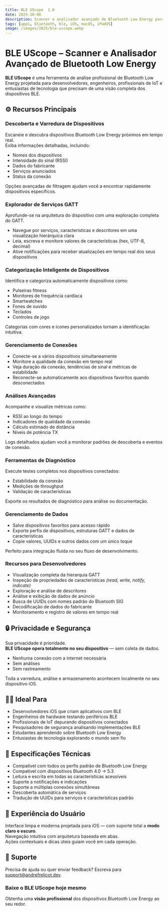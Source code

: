 ```yaml
---
title: BLE UScope  1.0
date: 2025-10-06  
description: Scanner e analisador avançado de Bluetooth Low Energy para iOS/iPadOS e macOS (Catalyst).  
tags: [apps, bluetooth, ble, iOS, macOS, iPadOS]  
image: /images/2025/ble-uscope.webp
---
```


# **BLE UScope – Scanner e Analisador Avançado de Bluetooth Low Energy**

**BLE UScope** é uma ferramenta de análise profissional de Bluetooth Low Energy projetada para desenvolvedores, engenheiros, profissionais de IoT e entusiastas de tecnologia que precisam de uma visão completa dos dispositivos BLE.


## ⚙️ Recursos Principais

### **Descoberta e Varredura de Dispositivos**
Escaneie e descubra dispositivos Bluetooth Low Energy próximos em tempo real.  
Exiba informações detalhadas, incluindo:
- Nomes dos dispositivos  
- Intensidade do sinal (RSSI)  
- Dados do fabricante  
- Serviços anunciados  
- Status da conexão  

Opções avançadas de filtragem ajudam você a encontrar rapidamente dispositivos específicos.


### **Explorador de Serviços GATT**
Aprofunde-se na arquitetura do dispositivo com uma exploração completa do GATT.  
- Navegue por serviços, características e descritores em uma visualização hierárquica clara  
- Leia, escreva e monitore valores de características (hex, UTF-8, decimal)  
- Ative notificações para receber atualizações em tempo real dos seus dispositivos  


### **Categorização Inteligente de Dispositivos**
Identifica e categoriza automaticamente dispositivos como:
- Pulseiras fitness  
- Monitores de frequência cardíaca  
- Smartwatches  
- Fones de ouvido  
- Teclados  
- Controles de jogo  

Categorias com cores e ícones personalizados tornam a identificação intuitiva.


### **Gerenciamento de Conexões**
- Conecte-se a vários dispositivos simultaneamente  
- Monitore a qualidade da conexão em tempo real  
- Veja duração da conexão, tendências de sinal e métricas de estabilidade  
- Reconecte-se automaticamente aos dispositivos favoritos quando desconectados  


### **Análises Avançadas**
Acompanhe e visualize métricas como:
- RSSI ao longo do tempo  
- Indicadores de qualidade da conexão  
- Cálculo estimado de distância  
- Níveis de potência TX  

Logs detalhados ajudam você a monitorar padrões de descoberta e eventos de conexão.


### **Ferramentas de Diagnóstico**
Execute testes completos nos dispositivos conectados:
- Estabilidade da conexão  
- Medições de throughput  
- Validação de características  

Exporte os resultados de diagnóstico para análise ou documentação.


### **Gerenciamento de Dados**
- Salve dispositivos favoritos para acesso rápido  
- Exporte perfis de dispositivos, estruturas GATT e dados de características  
- Copie valores, UUIDs e outros dados com um único toque  

Perfeito para integração fluida no seu fluxo de desenvolvimento.


### **Recursos para Desenvolvedores**
- Visualização completa da hierarquia GATT  
- Inspeção de propriedades de características *(read, write, notify, indicate)*  
- Exploração e análise de descritores  
- Análise e exibição de dados de anúncio  
- Busca de UUIDs com nomes padrão do Bluetooth SIG  
- Decodificação de dados do fabricante  
- Monitoramento e registro de valores em tempo real  


## 🔒 Privacidade e Segurança
Sua privacidade é prioridade.  
**BLE UScope opera totalmente no seu dispositivo** — sem coleta de dados.  
- Nenhuma conexão com a internet necessária  
- Sem análises  
- Sem rastreamento  

Toda a varredura, análise e armazenamento acontecem localmente no seu dispositivo iOS.


## 👩‍💻 Ideal Para
- Desenvolvedores iOS que criam aplicativos com BLE  
- Engenheiros de hardware testando periféricos BLE  
- Profissionais de IoT depurando dispositivos conectados  
- Pesquisadores de segurança analisando implementações BLE  
- Estudantes aprendendo sobre Bluetooth Low Energy  
- Entusiastas de tecnologia explorando o mundo sem fio  


## 🧠 Especificações Técnicas
- Compatível com todos os perfis padrão de Bluetooth Low Energy  
- Compatível com dispositivos Bluetooth 4.0 → 5.3  
- Leitura e escrita em todas as características acessíveis  
- Suporte a notificações e indicações  
- Suporte a múltiplas conexões simultâneas  
- Descoberta automática de serviços  
- Tradução de UUIDs para serviços e características padrão  


## 🎨 Experiência do Usuário
Interface limpa e moderna projetada para iOS — com suporte total a **modo claro e escuro**.  
Navegação intuitiva com arquitetura baseada em abas.  
Ações contextuais e dicas úteis guiam você em cada operação.


## 🛟 Suporte
Precisa de ajuda ou quer enviar feedback? Escreva para [support@andrefrelicot.dev](mailto:support@andrefrelicot.dev).


### **Baixe o BLE UScope hoje mesmo**  
Obtenha uma **visão profissional** dos dispositivos Bluetooth Low Energy ao seu redor.

